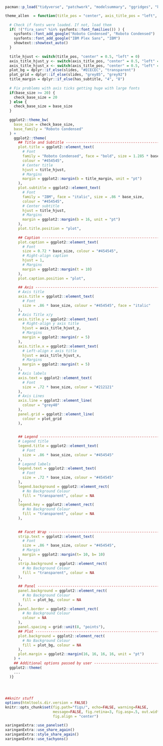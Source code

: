```R



pacman::p_load("tidyverse", "patchwork", "modelsummary", "ggridges", "kableExtra","gameofthrones","viridis", "here", "lubridate", "stevemisc", "xaringanExtra", "flair", "countdown","hrbrthemes","ggthemes", "kable")

theme_allen  = function(title_pos = "center", axis_title_pos = "left", slides = FALSE, has_subtitle = FALSE, base_size = 14, ...) {
  
  # Check if fonts were loaded. If not, load them
  if( !("fira_sans" %in% sysfonts::font_families()) ) {
    sysfonts::font_add_google("Roboto Condensed", "Roboto Condensed")
    sysfonts::font_add_google("IBM Plex Sans", "IBM")
    showtext::showtext_auto()
  }
  
  title_hjust <- switch(title_pos, "center" = 0.5, "left" = 0)
  axis_title_hjust_y <- switch(axis_title_pos, "center" = 0.5, "left" = 1.0)
  axis_title_hjust_x <- switch(axis_title_pos, "center" = 0.5, "left" = 0.0)
  plot_bg = dplyr::if_else(slides, "#ECECEC", "transparent")
  plot_grid = dplyr::if_else(slides, "grey85", "grey92")
  title_margin = dplyr::if_else(has_subtitle, "4", "8")
  
  # Fix problems with axis ticks getting huge with large fonts
  if(base_size >= 20) {
    check_base_size = 20
  } else {
    check_base_size = base_size
  }
  
  ggplot2::theme_bw(
    base_size = check_base_size,
    base_family = "Roboto Condensed"
  ) +
    ggplot2::theme(
      ## Title and Subtitle --------------------------------------------------
      plot.title = ggplot2::element_text(
        # Font
        family = "Roboto Condensed", face = "bold", size = 1.285 * base_size,
        colour = "#454545",
        # Center title
        hjust = title_hjust,
        # Margins
        margin = ggplot2::margin(b = title_margin, unit = "pt")
      ),
      plot.subtitle = ggplot2::element_text(
        # Font
        family = "IBM", face = "italic", size = .86 * base_size,
        colour = "#454545",
        # Center subtitle
        hjust = title_hjust,
        # Margins
        margin = ggplot2::margin(b = 16, unit = "pt")
      ),
      plot.title.position = "plot",
      
      ## Caption -------------------------------------------------------------
      plot.caption = ggplot2::element_text(
        # Font
        size = 0.72 * base_size, colour = "#454545",
        # Right-align caption
        hjust = 1,
        # Margins
        margin = ggplot2::margin(t = 10)
      ),
      plot.caption.position = "plot",
      
      ## Axis ----------------------------------------------------------------
      # Axis title
      axis.title = ggplot2::element_text(
        # Font
        size = .86 * base_size, colour = "#454545", face = "italic"
      ),
      # Axis Title x/y
      axis.title.y = ggplot2::element_text(
        # Right-align y axis title
        hjust = axis_title_hjust_y,
        # Margins
        margin = ggplot2::margin(r = 5)
      ),
      axis.title.x = ggplot2::element_text(
        # Left-align x axis title
        hjust = axis_title_hjust_x,
        # Margins
        margin = ggplot2::margin(t = 5)
      ),
      # Axis labels
      axis.text = ggplot2::element_text(
        # Font
        size = .72 * base_size, colour = "#212121"
      ),
      # Axis Lines
      axis.line = ggplot2::element_line(
        colour = "grey40"
      ),
      panel.grid = ggplot2::element_line(
        colour = plot_grid
      ),
      
      
      ## Legend -------------------------------------------------------------
      # Legend title
      legend.title = ggplot2::element_text(
        # Font
        size = .86 * base_size, colour = "#454545"
      ),
      # Legend labels
      legend.text = ggplot2::element_text(
        # Font
        size = .72 * base_size, colour = "#454545"
      ),
      legend.background = ggplot2::element_rect(
        # No Background Colour
        fill = "transparent", colour = NA
      ),
      legend.key = ggplot2::element_rect(
        # No Background Colour
        fill = "transparent", colour = NA
      ),
      
      
      ## Facet Wrap ----------------------------------------------------------
      strip.text = ggplot2::element_text(
        # Font
        size = .86 * base_size, colour = "#454545",
        # Margin
        margin = ggplot2::margin(t= 10, b= 10)
      ),
      strip.background = ggplot2::element_rect(
        # No Background Colour
        fill = "transparent", colour = NA
      ),
      
      ## Panel ---------------------------------------------------------------
      panel.background = ggplot2::element_rect(
        # No Background Colour
        fill = plot_bg, colour = NA
      ),
      panel.border = ggplot2::element_rect(
        # No Background Colour
        colour = NA
      ),
      panel.spacing = grid::unit(8, "points"),
      ## Plot ----------------------------------------------------------------
      plot.background = ggplot2::element_rect(
        # No Background Colour
        fill = plot_bg, colour = NA
      ),
      plot.margin = ggplot2::margin(16, 16, 16, 16, unit = "pt")
    ) +
    ## Additional options passed by user ---------------------------------------
  ggplot2::theme(
    ...
  )}




##knitr stuff
options(htmltools.dir.version = FALSE)
knitr::opts_chunk$set(fig.path="figs/", echo=FALSE, warning=FALSE, 
                      message=FALSE, fig.retina=3, fig.asp=.5, out.width='100%', fig.showtext = TRUE, comment = NULL,
                      fig.align = "center")

xaringanExtra::use_panelset()
xaringanExtra::use_share_again()
xaringanExtra::style_share_again()
xaringanExtra::use_tachyons()

```

```css
```

```css
```




